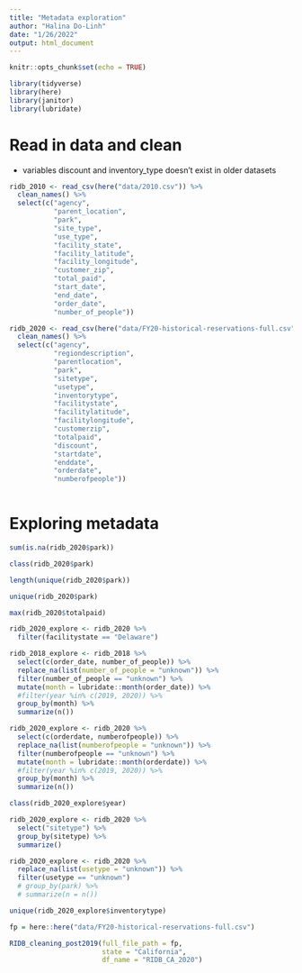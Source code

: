 ```yaml
---
title: "Metadata exploration"
author: "Halina Do-Linh"
date: "1/26/2022"
output: html_document
---
```


```r
knitr::opts_chunk$set(echo = TRUE)

library(tidyverse)
library(here)
library(janitor)
library(lubridate)
```

# Read in data and clean
- variables discount and inventory_type doesn't exist in older datasets

```r
ridb_2010 <- read_csv(here("data/2010.csv")) %>% 
  clean_names() %>% 
  select(c("agency",
           "parent_location",
           "park",
           "site_type",
           "use_type",
           "facility_state",
           "facility_latitude",
           "facility_longitude",
           "customer_zip",
           "total_paid",
           "start_date",
           "end_date",
           "order_date",
           "number_of_people"))
```



```r
ridb_2020 <- read_csv(here("data/FY20-historical-reservations-full.csv")) %>% 
  clean_names() %>% 
  select(c("agency", 
           "regiondescription",
           "parentlocation",
           "park",
           "sitetype",
           "usetype",
           "inventorytype",
           "facilitystate",
           "facilitylatitude",
           "facilitylongitude",
           "customerzip",
           "totalpaid",
           "discount",
           "startdate",
           "enddate",
           "orderdate",
           "numberofpeople"))
  
```

# Exploring metadata

```r
sum(is.na(ridb_2020$park))

class(ridb_2020$park)

length(unique(ridb_2020$park))

unique(ridb_2020$park)

max(ridb_2020$totalpaid)
```

```r
ridb_2020_explore <- ridb_2020 %>% 
  filter(facilitystate == "Delaware")
```


```r
ridb_2018_explore <- ridb_2018 %>%
  select(c(order_date, number_of_people)) %>% 
  replace_na(list(number_of_people = "unknown")) %>% 
  filter(number_of_people == "unknown") %>% 
  mutate(month = lubridate::month(order_date)) %>% 
  #filter(year %in% c(2019, 2020)) %>% 
  group_by(month) %>% 
  summarize(n())
```


```r
ridb_2020_explore <- ridb_2020 %>%
  select(c(orderdate, numberofpeople)) %>% 
  replace_na(list(numberofpeople = "unknown")) %>% 
  filter(numberofpeople == "unknown") %>% 
  mutate(month = lubridate::month(orderdate)) %>% 
  #filter(year %in% c(2019, 2020)) %>% 
  group_by(month) %>% 
  summarize(n())

class(ridb_2020_explore$year)
```


```r
ridb_2020_explore <- ridb_2020 %>% 
  select("sitetype") %>% 
  group_by(sitetype) %>% 
  summarize()

```


```r
ridb_2020_explore <- ridb_2020 %>% 
  replace_na(list(usetype = "unknown")) %>% 
  filter(usetype == "unknown")
  # group_by(park) %>% 
  # summarize(n = n())

unique(ridb_2020_explore$inventorytype)
```


```r
fp = here::here("data/FY20-historical-reservations-full.csv")

RIDB_cleaning_post2019(full_file_path = fp, 
                       state = "California", 
                       df_name = "RIDB_CA_2020")
```





